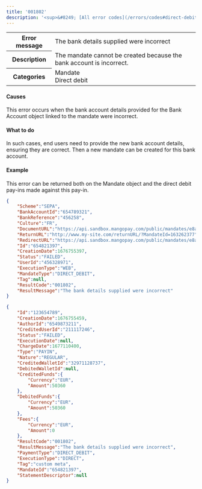 ---
title: '001802'  
description: '<sup>&#8249; [All error codes](/errors/codes#direct-debit)</sup>'
---
  
<table>
    <tbody>
        <tr>
            <th class="header"><strong>Error message</strong></th>
            <td class="table-content">The bank details supplied were incorrect</td>
        </tr>
        <tr>
            <th class="header"><strong>Description</strong></th>
            <td class="table-content">The mandate cannot be created because the bank account is incorrect.</td>
        </tr>
        <tr>
            <th class="header"><strong>Categories</strong></th>
            <td class="table-content">  
<div class="label">Mandate</div>  
<div class="label">Direct debit</div>
</td>
        </tr>
    </tbody>
</table>  

#### Causes  

This error occurs when the bank account details provided for the Bank Account object linked to the mandate were incorrect.  

#### What to do  

In such cases, end users need to provide the new bank account details, ensuring they are correct. Then a new mandate can be created for this bank account.  

#### Example  

This error can be returned both on the Mandate object and the direct debit pay-ins made against this pay-in.  
```json Mandate object
{
    "Scheme":"SEPA",
    "BankAccountId":"654789321",
    "BankReference":"456258",
    "Culture":"FR",
    "DocumentURL":"https://api.sandbox.mangopay.com/public/mandates/e8a73d/d276ab3002fd4093bcfc567f79035db5/document",
    "ReturnURL":"http://www.my-site.com/returnURL/?MandateId=163262377",
    "RedirectURL":"https://api.sandbox.mangopay.com/public/mandates/e8a73d/d276ab3002fd4093bcfc567f79035db5/confirmation",
    "Id":"654821397",
    "CreationDate":1676755397,
    "Status":"FAILED",
    "UserId":"456328971",
    "ExecutionType":"WEB",
    "MandateType":"DIRECT_DEBIT",
    "Tag":null,
    "ResultCode":"001802",
    "ResultMessage":"The bank details supplied were incorrect"
}
```  
```json Direct Direct-Debit PayIn object
{
    "Id":"123654789",
    "CreationDate":1676755459,
    "AuthorId":"6549873211",
    "CreditedUserId":"211117246",
    "Status":"FAILED",
    "ExecutionDate":null,
    "ChargeDate":1677110400,
    "Type":"PAYIN",
    "Nature":"REGULAR",
    "CreditedWalletId":"32971128737",
    "DebitedWalletId":null,
    "CreditedFunds":{
        "Currency":"EUR",
        "Amount":50360
    },
    "DebitedFunds":{
        "Currency":"EUR",
        "Amount":50360
    },
    "Fees":{
        "Currency":"EUR",
        "Amount":0
    },
    "ResultCode":"001802",
    "ResultMessage":"The bank details supplied were incorrect",
    "PaymentType":"DIRECT_DEBIT",
    "ExecutionType":"DIRECT",
    "Tag":"custom meta",
    "MandateId":"654821397",
    "StatementDescriptor":null
}
```
